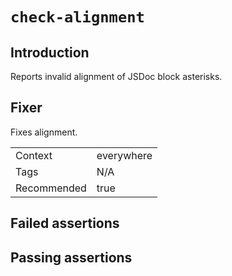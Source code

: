 # `check-alignment`

## Introduction

Reports invalid alignment of JSDoc block asterisks.

## Fixer

Fixes alignment.

|||
|---|---|
|Context|everywhere|
|Tags|N/A|
|Recommended|true|


## Failed assertions

<Assertions rule="checkAlignment" />

## Passing assertions

<Assertions rule="checkAlignment" passing />
